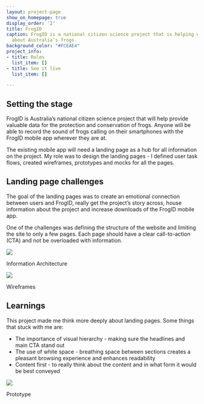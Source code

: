 ```yaml
---
layout: project-page
show_on_homepage: true
display_order: '2'
title: FrogID
caption: FrogID is a national citizen science project that is helping us learn more
  about Australia’s frogs.
background_color: "#FCEAE4"
project_info:
- title: Roles
  list_item: []
- title: See it live
  list_item: []

---
```

## Setting the stage

FrogID is Australia’s national citizen science project that will help provide valuable data for the protection and conservation of frogs. Anyone will be able to record the sound of frogs calling on their smartphones with the FrogID mobile app wherever they are at.

The existing mobile app will need a landing page as a hub for all information on the project. My role was to design the landing pages - I defined user task flows, created wireframes, prototypes and mocks for all the pages.

## Landing page challenges

The goal of the landing pages was to create an emotional connection between users and FrogID, really get the project’s story across, house information about the project and increase downloads of the FrogID mobile app.

One of the challenges was defining the structure of the website and limiting the site to only a few pages. Each page should have a clear call-to-action (CTA) and not be overloaded with information.

![](https://images.ctfassets.net/nxjaqwpc63ga/5sIUdT0Iw0OiOSwggScmsI/a8d9133d4cd58ab00c9ced2bf840e15e/FrogID-IA.png)

Information Architecture

![](https://images.ctfassets.net/nxjaqwpc63ga/24tnstzCcwM0WieWckqCwa/f397cc0f3f36b6ad28a616d60dcda78c/FrogID-Wireframes.png)

Wireframes

## Learnings

This project made me think more deeply about landing pages. Some things that stuck with me are:

* The importance of visual hierarchy - making sure the headlines and main CTA stand out
* The use of white space - breathing space between sections creates a pleasant browsing experience and enhances readability
* Content first - to really think about the content and in what form it would be best conveyed

![](https://images.ctfassets.net/nxjaqwpc63ga/gmTEb1JXd6umg6SiwkcG6/d69f4fb6581daf4a817f7e1602d0a3f9/FrogID-Homepage.png)

Prototype